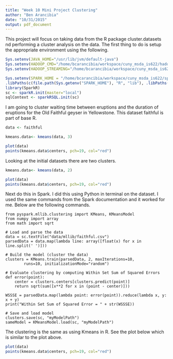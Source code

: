 ```yaml
---
title: "Week 10 Mini Project Clustering"
author: "Ben Arancibia"
date: "10/31/2015"
output: pdf_document
---
```


This project will focus on taking data from the R package cluster.datasets nd performing a cluster analysis on the data. The first thing to do is setup the appropriate environment using the following.

```r


Sys.setenv(JAVA_HOME="/usr/lib/jvm/default-java")
Sys.setenv(HADOOP_CMD="/home/bcarancibia/workspace/cuny_msda_is622/hadoop-2.7.1/bin/hadoop")
Sys.setenv(HADOOP_STREAMING="/home/bcarancibia/workspace/cuny_msda_is622/hadoop-2.7.1/share/hadoop/tools/lib/hadoop-streaming-2.7.1.jar")

Sys.setenv(SPARK_HOME = "/home/bcarancibia/workspace/cuny_msda_is622/spark-1.4.1-bin-hadoop2.6")
.libPaths(c(file.path(Sys.getenv("SPARK_HOME"), "R", "lib"), .libPaths()))
library(SparkR)
sc <- sparkR.init(master="local")
sqlContext <- sparkRSQL.init(sc)

```


I am going to cluster waiting time between eruptions and the duration of eruptions for the Old Faithful geyser in Yellowstone. This dataset faithful is part of base R.

```r

data <- faithful

kmeans.data<- kmeans(data, 3)

plot(data)
points(kmeans.data$centers, pch=19, col="red")


```

Looking at the initial datasets there are two clusters.

```r
kmeans.data<- kmeans(data, 2)

plot(data)
points(kmeans.data$centers, pch=19, col="red")

```


Next do this in Spark. I did this using Python in terminal on the dataset. I used the same commands from the Spark documentation and it worked for me. Below are the following commands. 

```
from pyspark.mllib.clustering import KMeans, KMeansModel
from numpy import array
from math import sqrt

# Load and parse the data
data = sc.textFile("data/mllib/faithful.csv")
parsedData = data.map(lambda line: array([float(x) for x in line.split(' ')]))

# Build the model (cluster the data)
clusters = KMeans.train(parsedData, 2, maxIterations=10,
        runs=10, initializationMode="random")

# Evaluate clustering by computing Within Set Sum of Squared Errors
def error(point):
    center = clusters.centers[clusters.predict(point)]
    return sqrt(sum([x**2 for x in (point - center)]))

WSSSE = parsedData.map(lambda point: error(point)).reduce(lambda x, y: x + y)
print("Within Set Sum of Squared Error = " + str(WSSSE))

# Save and load model
clusters.save(sc, "myModelPath")
sameModel = KMeansModel.load(sc, "myModelPath")

```

The clustering is the same as using Kmeans in R. See the plot below which is similar to the plot above.

```r
plot(data)
points(kmeans.data$centers, pch=19, col="red")


```

